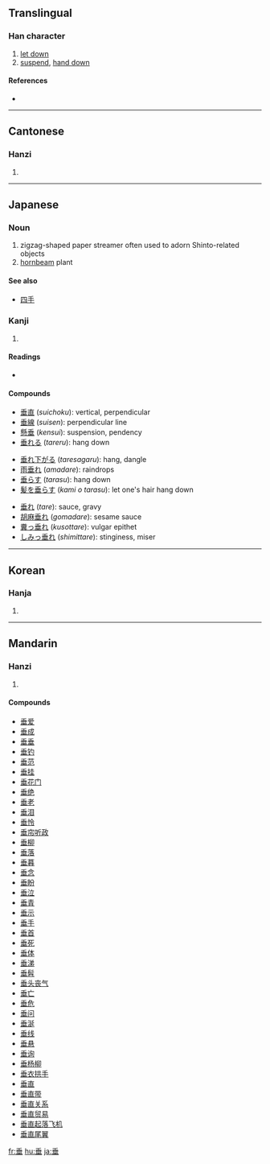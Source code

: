 {{see|埀}}
==Translingual==

===Han character===
{{Han char|rn=32|rad=土|as=05|sn=8|four=2010<sub>4</sub>|canj=竹十廿一 (HJTM)}}

# [[let down]]
# [[suspend]], [[hand down]]

====References====
* {{Han ref|kx=0227.160|dkj=05012|dj=0463.020|hdz=10432.050|uh=5782|ud=22402|bh=ABAB|bd=43947}}

----

==Cantonese==

===Hanzi===
{{yue-hanzi|jyut=|y=seui4}}

# {{defn|Cantonese}}

----

==Japanese==

===Noun===
{{ja-noun|k|hira=しで|rom=shide}}

# zigzag-shaped paper streamer often used to adorn Shinto-related objects
# [[hornbeam]] plant

====See also====
* [[四手]]

===Kanji===
{{ja-kanji|grade=6|rs=土05}}

# {{defn|Japanese}}

====Readings====
* {{ja-readings|on=[[すい]] (''sui'')|kun=[[たれる]] ([[垂れる]], ''tareru''), [[たらす]] ([[垂らす]], ''tarasu''), [[たれ]] ([[垂れ]], ''tare''), [[なんなんとす]] ([[垂す]], ''nannantosu'')|nanori=[[たる]] (''taru''), [[だれ]] (''dare'')}}

====Compounds====
{{top3}}
* [[垂直]] (''suichoku''): vertical, perpendicular
* [[垂線]] (''suisen''): perpendicular line
* [[懸垂]] (''kensui''): suspension, pendency
* [[垂れる]] (''tareru''): hang down
{{mid3}}
* [[垂れ下がる]] (''taresagaru''): hang, dangle
* [[雨垂れ]] (''amadare''): raindrops
* [[垂らす]] (''tarasu''): hang down
* [[髪を垂らす]] (''kami o tarasu''): let one's hair hang down
{{mid3}}
* [[垂れ]] (''tare''): sauce, gravy
* [[胡麻垂れ]] (''gomadare''): sesame sauce
* [[糞っ垂れ]] (''kusottare''): vulgar epithet
* [[しみっ垂れ]] (''shimittare''): stinginess, miser
{{bottom}}

----

==Korean==

===Hanja===
{{ko-hanja|hangeul=수|rv=su|mr=su}}

# {{defn|Korean}}

----

==Mandarin==

===Hanzi===
{{cmn-hanzi|pin=[[chuí]] ([[chui2]])|wg=ch'ui<sup>2</sup>}}

# {{defn|Mandarin}}

====Compounds====
* [[垂爱]]
* [[垂成]]
* [[垂垂]]
* [[垂钓]]
* [[垂范]]
* [[垂挂]]
* [[垂花门]]
* [[垂绝]]
* [[垂老]]
* [[垂泪]]
* [[垂怜]]
* [[垂帘听政]]
* [[垂柳]]
* [[垂落]]
* [[垂暮]]
* [[垂念]]
* [[垂盼]]
* [[垂泣]]
* [[垂青]]
* [[垂示]]
* [[垂手]]
* [[垂首]]
* [[垂死]]
* [[垂体]]
* [[垂涕]]
* [[垂髫]]
* [[垂头丧气]]
* [[垂亡]]
* [[垂危]]
* [[垂问]]
* [[垂涎]]
* [[垂线]]
* [[垂悬]]
* [[垂询]]
* [[垂杨柳]]
* [[垂衣拱手]]
* [[垂直]]
* [[垂直带]]
* [[垂直关系]]
* [[垂直贸易]]
* [[垂直起落飞机]]
* [[垂直尾翼]]

[[fr:垂]]
[[hu:垂]]
[[ja:垂]]